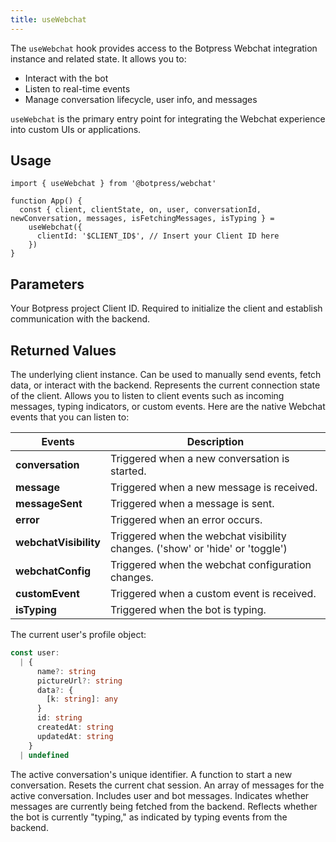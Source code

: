 ```yaml
---
title: useWebchat
---
```


The `useWebchat` hook provides access to the Botpress Webchat integration instance and related state. It allows you to:
- Interact with the bot
- Listen to real-time events
- Manage conversation lifecycle, user info, and messages

`useWebchat` is the primary entry point for integrating the Webchat experience into custom UIs or applications.

## Usage

```tsx App.tsx
import { useWebchat } from '@botpress/webchat'

function App() {
  const { client, clientState, on, user, conversationId, newConversation, messages, isFetchingMessages, isTyping } =
    useWebchat({
      clientId: '$CLIENT_ID$', // Insert your Client ID here
    })
}
```

## Parameters

<ResponseField name="clientId" type="string">
  Your Botpress project Client ID. Required to initialize the client and establish communication with the backend.
</ResponseField>

## Returned Values

<ResponseField name="client" type="WebchatClient">
  The underlying client instance. Can be used to manually send events, fetch data, or interact with the backend.
</ResponseField>
<ResponseField name="clientState" type="'connecting' | 'connected' | 'error' | 'disconnected'">
  Represents the current connection state of the client.
</ResponseField>
<ResponseField name="on" type="(event: string, callback: Function) => void">
  Allows you to listen to client events such as incoming messages, typing indicators, or custom events.
  Here are the native Webchat events that you can listen to:

| Events                | Description                                                                   |
| --------------------- | ----------------------------------------------------------------------------- |
| **conversation**      | Triggered when a new conversation is started.                                 |
| **message**           | Triggered when a new message is received.                                     |
| **messageSent**       | Triggered when a message is sent.                                             |
| **error**             | Triggered when an error occurs.                                               |
| **webchatVisibility** | Triggered when the webchat visibility changes. ('show' or 'hide' or 'toggle') |
| **webchatConfig**     | Triggered when the webchat configuration changes.                             |
| **customEvent**       | Triggered when a custom event is received.                                    |
| **isTyping**          | Triggered when the bot is typing.                                             |

</ResponseField>
<ResponseField name="user" type="User">
  The current user's profile object:

```ts [expandable]
const user:
  | {
      name?: string
      pictureUrl?: string
      data?: {
        [k: string]: any
      }
      id: string
      createdAt: string
      updatedAt: string
    }
  | undefined
```

</ResponseField>
<ResponseField name="conversationId" type="string">
  The active conversation's unique identifier.
</ResponseField>
<ResponseField name="newConversation" type="() => void">
  A function to start a new conversation. Resets the current chat session.
</ResponseField>
<ResponseField name="messages" type="WebchatMessage[]">
  An array of messages for the active conversation. Includes user and bot messages.
</ResponseField>
<ResponseField name="isFetchingMessages" type="boolean">
  Indicates whether messages are currently being fetched from the backend.
</ResponseField>
<ResponseField name="isTyping" type="boolean">
  Reflects whether the bot is currently "typing," as indicated by typing events from the backend.
</ResponseField>
